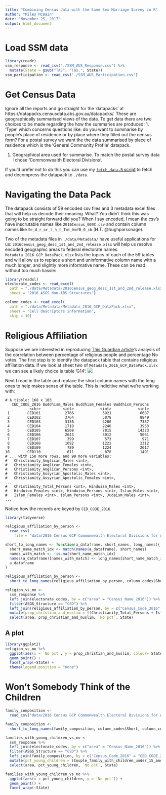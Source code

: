 ```yaml
---
title: "Combining Census data with the Same Sex Marriage Survey in R"
author: "Miles McBain"
date: "November 25, 2017"
output: html_document
---
```


# Load SSM data

```r
library(readr)
ssm_response <- read_csv("./SSM_AUS_Response.csv") %>%  
  mutate(State = gsub("TAS", "Tas.", State))
ssm_participation <- read_csv("./SSM_AUS_Participation.csv")

```

# Get Census Data
Ignore all the reports and go straight for the 'datapacks' at https://datapacks.censusdata.abs.gov.au/datapacks/. These are geographically summarised views of the data. To get data there are two choices to be made regarding the how the summaries are produced:
1. 'Type' which concerns questions like: do you want to summarise by people's place of residence or by place where they filled out the census form? For a postal survey we want the the data summarised by place of residence which is the 'General Community Profile' datapack. 

1. Geographical area used for summarise. To match the postal survey data I chose 'Commonwealth Electoral Divisions'.

If you'd prefer not to do this you can use my [`fetch_data.R` script](https://github.com/MilesMcBain/aus_ssm_census/blob/master/fetch_data.R) to fetch and decompress the datapack to `./data`.

# Navigating the Data Pack
The datapack consists of 59 encoded csv files and 3 metadata excel files that will help us decode their meaning. What? You didn't think this was going to be straight forward did you? When I say encoded, I mean the csv's have inscrutable names like `2016Census_G09C.csv` and contain column names like `Se_d_r_or_t_h_t_Tot_NofB_0_ib` (H.T. @hughparsonage).

Two of the metadata files in `./data/Metadata/` have useful applications for us: `2016Census_geog_desc_1st_and_2nd_release.xlsx` will help us resolve encoded geographic areas to federal electorate names. `Metadata_2016_GCP_DataPack.xlsx` lists the topics of each of the 59 tables and will allow us to replace a short and uninformative column name with a much longer, and slightly more informative name. These can be read without too much hassle:


```r
library(readxl)
electorate_codes <- read_excel(
  path = "./data/Metadata/2016Census_geog_desc_1st_and_2nd_release.xlsx",
  sheet = "2016_ASGS_Non-ABS_Structures")

column_codes <- read_excel(
  path = "./data/Metadata/Metadata_2016_GCP_DataPack.xlsx",
  sheet = "Cell descriptors information",
  skip = 10)
```

# Religious Affiliation
Suppose we are interested in reproducing [This Guardian article](https://www.theguardian.com/australia-news/datablog/2017/nov/17/same-sex-marriage-survey-religion-drove-the-no-vote)'s analysis of the correlation between percentage of religious people and percentage No votes.  The first step is to identify the datapack table that contains religious affiliation data. If we look at sheet two of `Metadata_2016_GCP_DataPack.xlsx` we can see a likely choice is table 'G14':
![](religious_info.png)

Next I read in the table and replace the short column names with the long ones to help makes sense of the table. This is indicitive what we're working with:
```
# A tibble: 168 x 103
   CED_CODE_2016 Buddhism_Males Buddhism_Females Buddhism_Persons
           <chr>          <int>            <int>            <int>
 1        CED101           2766             3921             6687
 2        CED102           3764             5078             8849
 3        CED103           3136             4200             7337
 4        CED104           1718             2240             3953
 5        CED105           6508             7815            14323
 6        CED106           2043             3012             5061
 7        CED107            399              573              971
 8        CED108           1092             1222             2312
 9        CED109            789             1224             2017
10        CED110            611              878             1491
# ... with 158 more rows, and 99 more variables:
#   Christianity_Anglican_Males <int>,
#   Christianity_Anglican_Females <int>,
#   Christianity_Anglican_Persons <int>,
#   Christianity_Assyrian_Apostolic_Males <int>,
#   Christianity_Assyrian_Apostolic_Females <int>,
...
#   Christianity_Total_Persons <int>, Hinduism_Males <int>,
#   Hinduism_Females <int>, Hinduism_Persons <int>, Islam_Males <int>,
#   Islam_Females <int>, Islam_Persons <int>, Judaism_Males <int>,
...

```
Notice how the records are keyed by `CED_CODE_2016`.

```r
library(tidyverse)

religious_affiliation_by_person <-
  read_csv(
    file = "data/2016 Census GCP Commonwealth Electoral Divisions for AUST/2016Census_G14_AUS_CED.csv")

short_to_long_names <- function(a_dataframe, short_names, long_names){
  short_name_match_idx <- match(names(a_dataframe), short_names)
  names_with_match <- !is.na(short_name_match_idx)
  names(a_dataframe)[names_with_match] <- long_names[short_name_match_idx[names_with_match]]
  a_dataframe
}

religious_affiliation_by_person <- 
  short_to_long_names(religious_affiliation_by_person, column_codes$Short, column_codes$Long)

religion_vs_no <- 
  ssm_response %>%
  left_join(electorate_codes, by = c("area" = "Census_Name_2016")) %>%
  filter(ASGS_Structure == "CED") %>%
  left_join(religious_affiliation_by_person, by = c("Census_Code_2016" = "CED_CODE_2016")) %>%
  mutate(prop_christian_and_muslim = ((Christianity_Total_Persons + Islam_Persons)/Total_Persons)*100 ) %>%
  select(area, prop_christian_and_muslim, `No pct`, State)

```
## A plot
```r
library(ggplot2)
religion_vs_no %>%
  ggplot(aes(x = `No pct`, y = prop_christian_and_muslim, colour= State, label = area)) +
  geom_point() +
  facet_wrap(~State) +
  theme(legend.position = "none")
```


# Won't Somebody Think of the Children
```r
family_composition <- 
  read_csv("data/2016 Census GCP Commonwealth Electoral Divisions for AUST/2016Census_G25_AUS_CED.csv")

family_composition <-  
  short_to_long_names(family_composition, column_codes$Short, column_codes$Long)

families_with_young_children_vs_no <-
  ssm_response %>%
  left_join(electorate_codes, by = c("area" = "Census_Name_2016")) %>%
  filter(ASGS_Structure == "CED") %>%
  left_join(family_composition, by = c("Census_Code_2016" = "CED_CODE_2016")) %>%
  mutate(pct_young_children = (Couple_family_with_children_under_15_and_no_dependent_students_and_no_non_dependent_children_Persons/Total_Persons)*100) %>%
  select(area, pct_young_children, `No pct`, State)

families_with_young_children_vs_no %>%
  ggplot(aes(x = pct_young_children, y = `No pct`)) +
  geom_point() + 
  facet_wrap(~State)

```


